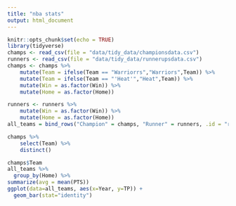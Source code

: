 ```yaml
---
title: "nba stats"
output: html_document
---
```


```r
knitr::opts_chunk$set(echo = TRUE)
library(tidyverse)
champs <- read_csv(file = "data/tidy_data/championsdata.csv")
runners <- read_csv(file = "data/tidy_data/runnerupsdata.csv")
champs <- champs %>%
    mutate(Team = ifelse(Team == "Warriorrs","Warriors",Team)) %>%
    mutate(Team = ifelse(Team == "'Heat'","Heat",Team)) %>%
    mutate(Win = as.factor(Win)) %>%
    mutate(Home = as.factor(Home))

runners <- runners %>%
    mutate(Win = as.factor(Win)) %>%
    mutate(Home = as.factor(Home))
all_teams = bind_rows("Champion" = champs, "Runner" = runners, .id = "rank")
```

```r
champs %>% 
    select(Team) %>%
    distinct()

```
```r
champs$Team
all_teams %>% 
  group_by(Home) %>%
summarize(avg = mean(PTS))
ggplot(data=all_teams, aes(x=Year, y=TP)) +
  geom_bar(stat="identity")

```

